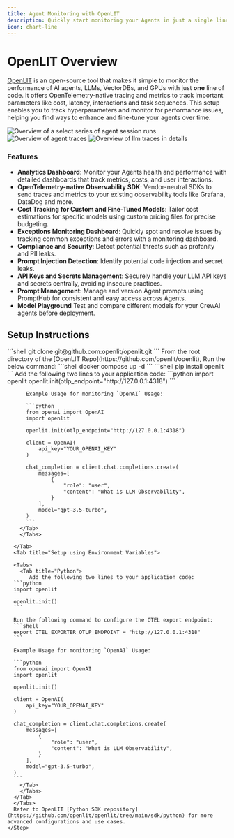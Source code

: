 ```yaml
---
title: Agent Monitoring with OpenLIT
description: Quickly start monitoring your Agents in just a single line of code with OpenTelemetry.
icon: chart-line
---
```


# OpenLIT Overview

[OpenLIT](https://github.com/openlit/openlit?src=crewai-docs) is an open-source tool that makes it simple to monitor the performance of AI agents, LLMs, VectorDBs, and GPUs with just **one** line of code. 
It offers OpenTelemetry-native tracing and metrics to track important parameters like cost, latency, interactions and task sequences. 
This setup enables you to track hyperparameters and monitor for performance issues, helping you find ways to enhance and fine-tune your agents over time.

![Overview of a select series of agent session runs](/images/langtrace1.png)
![Overview of agent traces](/images/langtrace2.png)
![Overview of llm traces in details](/images/langtrace3.png)

### Features

- **Analytics Dashboard**: Monitor your Agents health and performance with detailed dashboards that track metrics, costs, and user interactions.
- **OpenTelemetry-native Observability SDK**: Vendor-neutral SDKs to send traces and metrics to your existing observability tools like Grafana, DataDog and more.
- **Cost Tracking for Custom and Fine-Tuned Models**: Tailor cost estimations for specific models using custom pricing files for precise budgeting.
- **Exceptions Monitoring Dashboard**: Quickly spot and resolve issues by tracking common exceptions and errors with a monitoring dashboard.
- **Compliance and Security**: Detect potential threats such as profanity and PII leaks.
- **Prompt Injection Detection**: Identify potential code injection and secret leaks.
- **API Keys and Secrets Management**: Securely handle your LLM API keys and secrets centrally, avoiding insecure practices.
- **Prompt Management**: Manage and version Agent prompts using PromptHub for consistent and easy access across Agents.
- **Model Playground** Test and compare different models for your CrewAI agents before deployment.

## Setup Instructions

<Steps>
    <Step title="Deploy OpenLIT">
      <Steps>
        <Step title="Git Clone OpenLIT Repository">
          ```shell
          git clone git@github.com:openlit/openlit.git
          ```
        </Step>
        <Step title="Start Docker Compose">
          From the root directory of the [OpenLIT Repo](https://github.com/openlit/openlit), Run the below command:
          ```shell
          docker compose up -d
          ```
        </Step>
      </Steps>
    </Step>
    <Step title="Install OpenLIT SDK">
      ```shell
      pip install openlit
      ```
    </Step>
    <Step title="Initialize OpenLIT in Your Application">
      Add the following two lines to your application code:
      <Tabs>
      <Tab title="Setup using function arguments">
      <Tabs>
        <Tab title="Python">
          ```python
          import openlit
          openlit.init(otlp_endpoint="http://127.0.0.1:4318")
          ```
          
          Example Usage for monitoring `OpenAI` Usage:
    
          ```python
          from openai import OpenAI
          import openlit
    
          openlit.init(otlp_endpoint="http://127.0.0.1:4318")
    
          client = OpenAI(
              api_key="YOUR_OPENAI_KEY"
          )
    
          chat_completion = client.chat.completions.create(
              messages=[
                  {
                      "role": "user",
                      "content": "What is LLM Observability",
                  }
              ],
              model="gpt-3.5-turbo",
          )
          ```
        </Tab>
        </Tabs>

      </Tab>
      <Tab title="Setup using Environment Variables">

      <Tabs>
        <Tab title="Python">
           Add the following two lines to your application code:
      ```python
      import openlit

      openlit.init()
      ```

      Run the following command to configure the OTEL export endpoint:
      ```shell
      export OTEL_EXPORTER_OTLP_ENDPOINT = "http://127.0.0.1:4318"
      ```

      Example Usage for monitoring `OpenAI` Usage:

      ```python
      from openai import OpenAI
      import openlit

      openlit.init()

      client = OpenAI(
          api_key="YOUR_OPENAI_KEY"
      )

      chat_completion = client.chat.completions.create(
          messages=[
              {
                  "role": "user",
                  "content": "What is LLM Observability",
              }
          ],
          model="gpt-3.5-turbo",
      )
      ```
        </Tab>
        </Tabs>
      </Tab>
      </Tabs>
      Refer to OpenLIT [Python SDK repository](https://github.com/openlit/openlit/tree/main/sdk/python) for more advanced configurations and use cases.
    </Step>
</Steps> 

